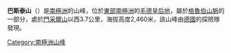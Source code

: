{{coord|71|22|S|13|32|E|display=title}}

'''巴斯泰山'''（{{lang-de|Bastei}}）是[[南極洲|南極洲]]的山峰，位於[[東部南極洲|東部南極洲]]的[[毛德皇后地|毛德皇后地]]，屬於[[格魯伯山脈|格魯伯山脈]]的一部分，處於[[門采爾山|門采爾山]]以西3.7公里，海拔高度2,460米，該山峰由[[德國|德國]]的探險隊發現。

{{Antarctica-geo-stub}}
[[Category:南極洲山峰|Category:南極洲山峰]]